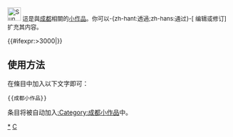 <div class="notice metadata" id="stub" style="font-size: small;">[[File:Sun and Immortal Bird Emblem in Jinsha.svg|30px]] 這是與[[成都]]相關的[[Wikipedia:小作品|小作品]]。你可以-{zh-hant:透過;zh-hans:通过}-<span class="plainlinks">[{{fullurl:{{FULLPAGENAME}}|action=edit}} 编辑或修订]</span>扩充其内容。</div><includeonly>[[Category:成都小作品|{{PAGENAME}}]]{{#ifexpr:{{PAGESIZE:{{FULLPAGENAME}}|R}}>3000|[[Category:字数已超过3000字节的小作品|{{PAGENAME}}]]}}</includeonly>
<noinclude>
==使用方法==
在條目中加入以下文字即可：
<pre>{{成都小作品}}</pre>
条目将被自动加入[[:Category:成都小作品]]中。

[[Category:成都小作品|*]]
[[Category:四川小作品模板|C]]
</noinclude>